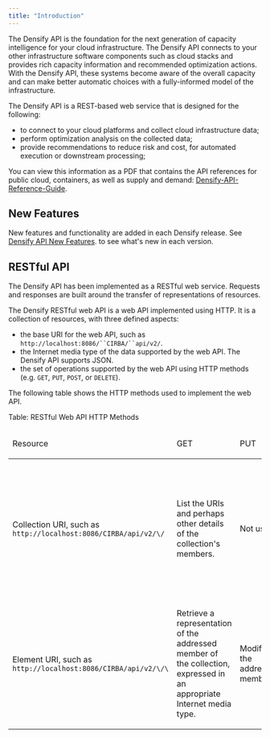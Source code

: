 ```yaml
---
title: "Introduction"
---
```


The Densify API is the foundation for the next generation of capacity intelligence for your cloud infrastructure. The Densify API connects to your other infrastructure software components such as cloud stacks and provides rich capacity information and recommended optimization actions. With the Densify API, these systems become aware of the overall capacity and can make better automatic choices with a fully-informed model of the infrastructure.

The Densify API is a REST-based web service that is designed for the following:

* to connect to your cloud platforms and collect cloud infrastructure data;
* perform optimization <Tooltip tip="Collected data is analyzed using Densify&#x27;s patented analytics and results are loaded into the reporting database for viewing through various reports, consoles, dashboards, and user interfaces.">analysis</Tooltip> on the collected data;
* provide <Tooltip tip="One or more actions for moving or resizing cloud or VM instances that will result in improved peformance and/or reduced cost.">recommendations</Tooltip> to reduce risk and cost, for automated execution or downstream processing;

You can view this information as a PDF that contains the API references for public cloud, containers, as well as supply and demand:
[Densify-API-Reference-Guide](/images/docs-api/WebHelp_Densify_API_Cloud/Content/Resources/PDFs/Densify-API-Reference-Guide-VO.pdf).

## New Features

New features and functionality are added in each Densify release. See [Densify API New Features](./API_New_Features). to see what's new in each version.

## RESTful API

The Densify API has been implemented as a RESTful web service. Requests and responses are built around the transfer of representations of resources.

The Densify RESTful web API is a web API implemented using HTTP. It is a collection of resources, with three defined aspects:

* the base URI for the web API, such as `http://localhost:8086/``CIRBA/``api/v2/`.
* the Internet media type of the data supported by the web API. The Densify API supports JSON.
* the set of operations supported by the web API using HTTP methods (e.g. `GET`, `PUT`, `POST`, or `DELETE`).

The following table shows the HTTP methods used to implement the web API.

Table: RESTful Web API HTTP Methods

<table width="100%">
<col/>
<col/>
<col/>
<col/>
<col/>
<thead>
<tr>
<td>
<p>Resource</p>
</td>
<td>
<p>GET</p>
</td>
<td>
<p>PUT</p>
</td>
<td>
<p>POST</p>
</td>
<td>
<p>DELETE</p>
</td>
</tr>
</thead>
<tr>
<td>
<p>Collection URI, such as <code>http://localhost:8086/</code><madcap:conditionaltext data-mc-conditions="CiRBA.CCOExclude"><code>CIRBA/</code></madcap:conditionaltext><code>api/v2/\<resource>/</code></p>
</td>
<td>
<p>List the URIs and perhaps other details of the collection's members.</p>
</td>
<td>
<p>Not used.</p>
</td>
<td>
<p>Create a new entry in the collection. The new entry's URI is assigned automatically and is usually returned by the operation.</p>
</td>
<td>
<p>Not used.</p>
</td>
</tr>
<tr>
<td>
<p>Element URI, such as <code>http://localhost:8086/</code><madcap:conditionaltext data-mc-conditions="CiRBA.CCOExclude"><code>CIRBA/</code></madcap:conditionaltext><code>api/v2/\<resource>/\<item></code></p>
</td>
<td>
<p>Retrieve a representation of the addressed member of the collection, expressed in an appropriate Internet media type.</p>
</td>
<td>
<p>Modify the addressed member.</p>
</td>
<td>
<p>Not generally used, but is used to modify attributes and multiple objects within a given collection. </p>
</td>
<td>
<p>Delete the addressed member of the collection.</p>
</td>
</tr>
</table>

